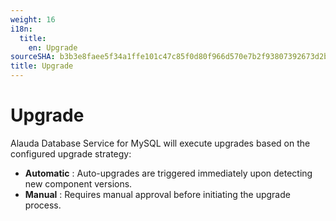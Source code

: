 ```yaml
---
weight: 16
i18n:
  title:
    en: Upgrade
sourceSHA: b3b3e8faee5f34a1ffe101c47c85f0d80f966d570e7b2f93807392673d2b1db7
title: Upgrade
---
```


# Upgrade

Alauda Database Service for MySQL will execute upgrades based on the configured upgrade strategy:
- **Automatic** : Auto-upgrades are triggered immediately upon detecting new component versions.
- **Manual** : Requires manual approval before initiating the upgrade process.

